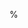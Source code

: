 %\VignetteIndexEntry{Static PDF vignettes}
%\VignetteEngine{R.rsp::asis}
%\VignetteKeyword{PDF}
%\VignetteKeyword{vignette}
